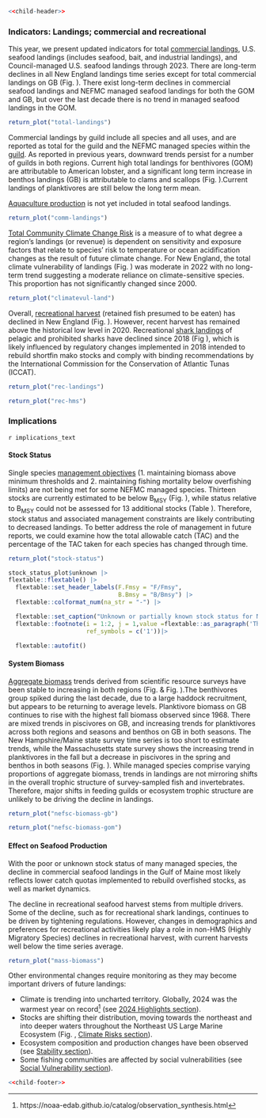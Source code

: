 
```r
<<child-header>>
```

### Indicators: Landings; commercial and recreational

This year, we present updated indicators for total [commercial landings](https://noaa-edab.github.io/catalog/comdat.html), U.S. seafood landings (includes seafood, bait, and industrial landings), and Council-managed U.S. seafood landings through 2023. There are long-term declines in all New England landings time series except for total commercial landings on GB (Fig. \ref{fig:total-landings}). There exist long-term declines in commercial seafood landings and NEFMC managed seafood landings for both the GOM and GB, but over the last decade there is no trend in managed seafood landings in the GOM. 
 
```r
return_plot("total-landings")
```

Commercial landings by guild include all species and all uses, and are reported as total for the guild and the NEFMC managed species within the  [guild](https://noaa-edab.github.io/catalog/aggregate_biomass.html). As reported in previous years, downward trends persist for a number of guilds in both regions. Current high total landings for benthivores (GOM) are attributable to American lobster, and a significant long term increase in benthos landings (GB) is attributable to clams and scallops (Fig. \ref{fig:comm-landings}).Current landings of planktivores are still below the long term mean.  

[Aquaculture production](https://noaa-edab.github.io/catalog/aquaculture.html) is not yet included in total seafood landings. 

```r
return_plot("comm-landings")
```

[Total Community Climate Change Risk](https://noaa-edab.github.io/catalog/community_climate_vulnerability.html) is a measure of to what degree a region’s landings (or revenue) is dependent on sensitivity and exposure factors that relate to species’ risk to temperature or ocean acidification changes as the result of future climate change. For New England, the total climate vulnerability of landings (Fig. \ref{fig:climatevul-land}) was moderate in 2022 with no long-term trend suggesting a moderate reliance on climate-sensitive species. This proportion has not significantly changed since 2000.

```r
return_plot("climatevul-land")
```

Overall, [recreational harvest](https://noaa-edab.github.io/catalog/recdat.html) (retained fish presumed to be eaten) has declined in New England (Fig. \ref{fig:rec-landings}). However, recent harvest has remained above the historical low level in 2020. Recreational [shark landings](https://noaa-edab.github.io/catalog/rec_hms.html) of pelagic and prohibited sharks have declined since 2018 (Fig  \ref{fig:rec-hms}), which is likely influenced by regulatory changes implemented in 2018 intended to rebuild shortfin mako stocks and comply with binding recommendations by the International Commission for the Conservation of Atlantic Tunas (ICCAT).

```r
return_plot("rec-landings")
```

```r
return_plot("rec-hms")
```

### Implications

`r implications_text`

#### Stock Status

Single species [management objectives](https://noaa-edab.github.io/catalog/stock_status.html)  (1. maintaining biomass above minimum thresholds and 2. maintaining fishing mortality below overfishing limits) are not being met for some NEFMC managed species. Thirteen stocks are currently estimated to be below B~MSY~ (Fig. \ref{fig:stock-status}), while status relative to B~MSY~ could not be assessed for 13 additional stocks (Table \ref{tab:stock-status-table}). Therefore, stock status and associated management constraints are likely contributing to decreased landings. To better address the role of management in future reports, we could examine how the total allowable catch (TAC) and the percentage of the TAC taken for each species has changed through time. 


```r
return_plot("stock-status")
```

```r
stock_status_plot$unknown |>
flextable::flextable() |>
  flextable::set_header_labels(F.Fmsy = "F/Fmsy",
                               B.Bmsy = "B/Bmsy") |>
  flextable::colformat_num(na_str = "-") |>

  flextable::set_caption("Unknown or partially known stock status for NEFMC and jointly managed species.") |>
  flextable::footnote(i = 1:2, j = 1,value =flextable::as_paragraph('The most recent cod assessment made stock status recommendations for the four new stocks (Eastern Gulf of Maine, Western Gulf of Maine, Georges Bank, and Southern New England) but were not available yet for this report.'),
                      ref_symbols = c('1'))|>

  flextable::autofit() 
```

#### System Biomass

[Aggregate biomass](https://noaa-edab.github.io/catalog/aggregate_biomass.html) trends derived from scientific resource surveys have been stable to increasing in both regions (Fig. \ref{fig:nefsc-biomass-gb} & Fig. \ref{fig:nefsc-biomass-gom}).The benthivores group spiked during the last decade, due to a large haddock recruitment, but appears to be returning to average levels. Planktivore biomass on GB continues to rise with the highest fall biomass observed since 1968. There are mixed trends in piscivores on GB, and increasing trends for planktivores across both regions and seasons  and benthos on GB in both seasons. The New Hampshire/Maine state survey time series is too short to estimate trends, while the Massachusetts state survey shows the increasing trend in planktivores in the fall but a decrease in piscivores in the spring and benthos in both seasons (Fig. \ref{fig:mass-biomass}). While managed species comprise varying proportions of aggregate biomass, trends in landings are not mirroring shifts in the overall trophic structure of survey-sampled fish and invertebrates. Therefore, major shifts in feeding guilds or ecosystem trophic structure are unlikely to be driving the decline in landings.

```r
return_plot("nefsc-biomass-gb")
```

```r
return_plot("nefsc-biomass-gom")
```

#### Effect on Seafood Production

With the poor or unknown stock status of many managed species, the decline in commercial seafood landings in the Gulf of Maine most likely reflects lower catch quotas implemented to rebuild overfished stocks, as well as market dynamics.

The decline in recreational seafood harvest stems from multiple drivers. Some of the decline, such as for recreational shark landings, continues to be driven by tightening regulations. However, changes in demographics and preferences for recreational activities likely play a role in non-HMS (Highly Migratory Species) declines in recreational harvest, with current harvests well below the time series average.

```r
return_plot("mass-biomass")
```

Other environmental changes require monitoring as they may become important drivers of future landings:
  
  - Climate is trending into uncharted territory. Globally, 2024 was the warmest year on record^[https://noaa-edab.github.io/catalog/observation_synthesis.html] (see [2024 Highlights section](#highlights)).
  - Stocks are shifting their distribution, moving towards the northeast and into deeper waters throughout the Northeast US Large Marine Ecosystem (Fig. \ref{fig:species-dist}, [Climate Risks section](#climate-risks)).
  - Ecosystem composition and production changes have been observed (see [Stability section](#stability)).
  - Some fishing communities are affected by social  vulnerabilities (see [Social Vulnerability section](#social-vulnerability)).
  
\newpage

```r
<<child-footer>>
```